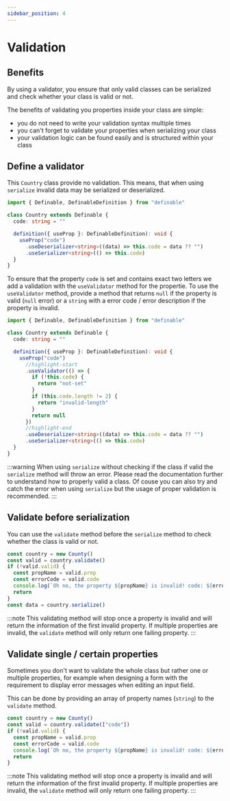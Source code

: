 ```yaml
---
sidebar_position: 4
---
```


# Validation

## Benefits

By using a validator, you ensure that only valid classes can be serialized and check whether your class is valid or not.

The benefits of validating you properties inside your class are simple:
- you do not need to write your validation syntax multiple times
- you can't forget to validate your properties when serializing your class
- your validation logic can be found easily and is structured within your class

## Define a validator

This `Country` class provide no validation. This means, that when using `serialize` invalid data may be serialized or deserialized.

```ts
import { Definable, DefinableDefinition } from "definable"

class Country extends Definable {
  code: string = ""

  definition({ useProp }: DefinableDefinition): void {
    useProp("code")
      .useDeserializer<string>((data) => this.code = data ?? "")
      .useSerializer<string>(() => this.code)
  }
}
```

To ensure that the property `code` is set and contains exact two letters we add a validation with the `useValidator` method for the propertie.
To use the `useValidator` method, provide a method that returns `null` if the property is valid (`null` error) or a `string` with a error code / error description if the property is invalid.

```ts
import { Definable, DefinableDefinition } from "definable"

class Country extends Definable {
  code: string = ""

  definition({ useProp }: DefinableDefinition): void {
    useProp("code")
      //highlight-start
      .useValidator(() => {
        if (!this.code) {
          return "not-set"
        }
        if (this.code.length != 2) {
          return "invalid-length"
        }
        return null
      })
      //highlight-end
      .useDeserializer<string>((data) => this.code = data ?? "")
      .useSerializer<string>(() => this.code)
  }
}
```
:::warning
When using `serialize` without checking if the class if valid the `serialize` method will throw an error. Please read the documentation further to understand how to properly valid a class.
Of couse you can also try and catch the error when using `serialize` but the usage of proper validation is recommended.
:::

## Validate before serialization

You can use the `validate` method before the `serialize` method to check whether the class is valid or not.

```ts
const country = new County()
const valid = country.validate()
if (!valid.valid) {
  const propName = valid.prop
  const errorCode = valid.code
  console.log(`Oh no, the property ${propName} is invalid! code: ${errorCode}`)
  return
}
const data = country.serialize()
```
:::note
This validating method will stop once a property is invalid and will return the information of the first invalid property.
If multiple properties are invalid, the `validate` method will only return one failing property.
:::


## Validate single / certain properties

Sometimes you don't want to validate the whole class but rather one or multiple properties, for example when designing a form with the requirement to display error messages when editing an input field.

This can be done by providing an array of property names (`string`) to the `validate` method.
```ts
const country = new County()
const valid = country.validate(["code"])
if (!valid.valid) {
  const propName = valid.prop
  const errorCode = valid.code
  console.log(`Oh no, the property ${propName} is invalid! code: ${errorCode}`)
  return
}
```
:::note
This validating method will stop once a property is invalid and will return the information of the first invalid property.
If multiple properties are invalid, the `validate` method will only return one failing property.
:::